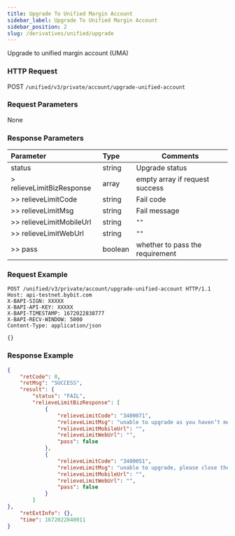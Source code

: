 ```yaml
---
title: Upgrade To Unified Margin Account
sidebar_label: Upgrade To Unified Margin Account
sidebar_position: 2
slug: /derivatives/unified/upgrade
---
```


Upgrade to unified margin account (UMA)

### HTTP Request
POST `/unified/v3/private/account/upgrade-unified-account`

### Request Parameters
None

### Response Parameters
| Parameter | Type | Comments|
|:----- |:-----|----- |
|status |string | Upgrade status |
|> relieveLimitBizResponse |array |empty array if request success |
|>> relieveLimitCode |string |Fail code |
|>> relieveLimitMsg |string |Fail message |
|>> relieveLimitMobileUrl |string |`""` |
|>> relieveLimitWebUrl |string |`""` |
|>> pass |boolean |whether to pass the requirement |

### Request Example

```http
POST /unified/v3/private/account/upgrade-unified-account HTTP/1.1
Host: api-testnet.bybit.com
X-BAPI-SIGN: XXXXX
X-BAPI-API-KEY: XXXXX
X-BAPI-TIMESTAMP: 1672022838777
X-BAPI-RECV-WINDOW: 5000
Content-Type: application/json

{}
```

### Response Example

```json
{
    "retCode": 0,
    "retMsg": "SUCCESS",
    "result": {
        "status": "FAIL",
        "relieveLimitBizResponse": [
            {
                "relieveLimitCode": "3400071",
                "relieveLimitMsg": "unable to upgrade as you haven’t met the minimum asset requirement.",
                "relieveLimitMobileUrl": "",
                "relieveLimitWebUrl": "",
                "pass": false
            },
            {
                "relieveLimitCode": "3400051",
                "relieveLimitMsg": "unable to upgrade, please close the usdt perpetual positions in USDT account.",
                "relieveLimitMobileUrl": "",
                "relieveLimitWebUrl": "",
                "pass": false
            }
        ]
},
    "retExtInfo": {},
    "time": 1672022840011
}
```